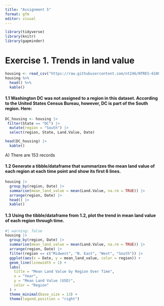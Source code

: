```yaml
---
title: "Assignment 5"
format: gfm
editor: visual
---
```


```r
library(tidyverse)
library(knitr)
library(gapminder)
```

# Exercise 1. Trends in land value

```r
housing <- read_csv("https://raw.githubusercontent.com/nt246/NTRES-6100-data-science/master/datasets/landdata_states.csv")
housing %>%
  head() %>% 
  kable() 
```

#### 1.1 Washington DC was not assigned to a region in this dataset. According to the United States Census Bureau, however, DC is part of the South region. Here:

```r
DC_housing <- housing |> 
 filter(State == "DC") |> 
  mutate(region = "South") |> 
  select(region, State, Land.Value, Date)

head(DC_housing) |> 
  kable()
```

A\) There are 153 records

#### 1.2 Generate a tibble/dataframe that summarizes the mean land value of each region at each time point and show its first 6 lines.

```r
housing |> 
  group_by(region, Date) |> 
  summarise(mean_land_value = mean(Land.Value, na.rm = TRUE)) |> 
  arrange(region, Date) |> 
  head() |> 
  kable()
```

#### 1.3 Using the tibble/dataframe from 1.2, plot the trend in mean land value of each region through time.

```r
#| warning: false
housing |> 
  group_by(region, Date) |> 
  summarise(mean_land_value = mean(Land.Value, na.rm = TRUE)) |> 
  arrange(region, Date) |> 
  filter(region == c("Midwest", "N. East", "West", "South")) |> 
  ggplot(aes(x = Date, y = mean_land_value, color = region)) +
  geom_line(linewidth = 1) +
  labs(
    title = "Mean Land Value by Region Over Time",
    x = "Year",
    y = "Mean Land Value (USD)",
    color = "Region"
  ) +
  theme_minimal(base_size = 13) +
  theme(legend.position = "right")
```
